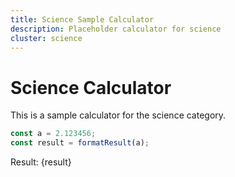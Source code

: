 ```yaml
---
title: Science Sample Calculator
description: Placeholder calculator for science
cluster: science
---
```



# Science Calculator

This is a sample calculator for the science category.

```js
const a = 2.123456;
const result = formatResult(a);
```

Result: {result}
